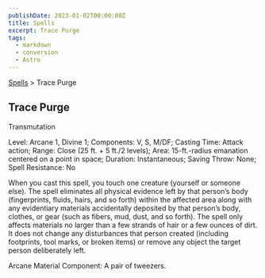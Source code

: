 ```yaml
---
publishDate: 2023-01-02T00:00:00Z
title: Spells
excerpt: Trace Purge
tags:
  - markdown
  - conversion
  - Astro
---
```


[Spells](arcana-d20-srd-spells-index) > Trace Purge

## Trace Purge

Transmutation

Level: Arcane 1, Divine 1; Components: V, S, M/DF; Casting Time: Attack
action; Range: Close (25 ft. + 5 ft./2 levels); Area: 15-ft.-radius emanation
centered on a point in space; Duration: Instantaneous; Saving Throw: None;
Spell Resistance: No

When you cast this spell, you touch one creature (yourself or someone else).
The spell eliminates all physical evidence left by that person’s body
(fingerprints, fluids, hairs, and so forth) within the affected area along
with any evidentiary materials accidentally deposited by that person’s body,
clothes, or gear (such as fibers, mud, dust, and so forth). The spell only
affects materials no larger than a few strands of hair or a few ounces of
dirt. It does not change any disturbances that person created (including
footprints, tool marks, or broken items) or remove any object the target
person deliberately left.

Arcane Material Component: A pair of tweezers.

